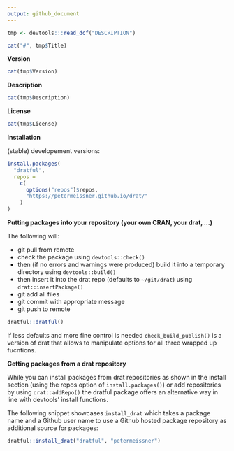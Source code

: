 ```yaml
---
output: github_document
---
```



```r
tmp <- devtools:::read_dcf("DESCRIPTION")
```

```r
cat("#", tmp$Title)
```


**Version**

```r
cat(tmp$Version)
```


**Description**

```r
cat(tmp$Description)
```


**License**

```r
cat(tmp$License)
```


**Installation**

(stable) developement versions: 

```r
install.packages(
  "dratful",
  repos = 
    c(
      options("repos")$repos, 
      "https://petermeissner.github.io/drat/"
    )
)
```

**Putting packages into your repository (your own CRAN, your drat, ...)**

The following will:

- git pull from remote
- check the package using `devtools::check()`
- then (if no errors and warnings were produced) build it into a temporary directory using `devtools::build()`
- then insert it into the drat repo (defaults to `~/git/drat`) using `drat::insertPackage()`
- git add all files
- git commit with appropriate message
- git push to remote



```r
dratful::dratful()
```



If less defaults and more fine control is needed `check_build_publish()` is a version of drat that allows to manipulate options for all three wrapped up fucntions. 


**Getting packages from a drat repository**

While you can install packages from drat repositories as shown in the install section (using the repos option of `install.packages()`) or add repositories  by using `drat::addRepo()` the dratful package offers an alternative way in line with devtools' install functions. 

The following snippet showcases `install_drat`  which takes a package name and a Github user name to use a Github hosted package repository as additional source for packages:

```r
dratful::install_drat("dratful", "petermeissner")
```











